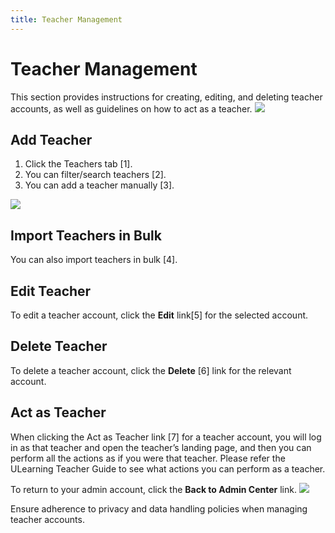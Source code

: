 ```yaml
---
title: Teacher Management
---
```



# Teacher Management

This section provides instructions for creating, editing, and deleting teacher accounts, as well as guidelines on how to act as a teacher.
![](/img/ulearning/admin/teacher01.png)
## Add Teacher
1. Click the Teachers tab [1].
2. You can filter/search teachers [2].
3. You can add a teacher manually [3].

![](/img/ulearning/admin/teacher02.png)
## Import Teachers in Bulk
You can also import teachers in bulk [4]. 

## Edit Teacher
To edit a teacher account, click the **Edit** link[5] for the selected account. 

## Delete Teacher
To delete a teacher account, click the **Delete** [6] link for the relevant account.

## Act as Teacher

When clicking the Act as Teacher link [7] for a teacher account, you will log in as that teacher and open the teacher’s landing page, and then you can perform all the actions as if you were that teacher. Please refer the ULearning Teacher Guide to see what actions you can perform as a teacher.

To return to your admin account, click the **Back to Admin Center** link.
![](/img/ulearning/admin/teacher03.png)

<Callout type="info" emoji="ℹ️"> 
    Ensure adherence to privacy and data handling policies when managing teacher accounts.
</Callout>

